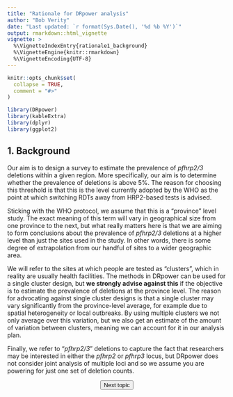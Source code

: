 ---
title: "Rationale for DRpower analysis"
author: "Bob Verity"
date: "Last updated: `r format(Sys.Date(), '%d %b %Y')`"
output: rmarkdown::html_vignette
vignette: >
  %\VignetteIndexEntry{rationale1_background}
  %\VignetteEngine{knitr::rmarkdown}
  %\VignetteEncoding{UTF-8}
---

```{r, include = FALSE}
knitr::opts_chunk$set(
  collapse = TRUE,
  comment = "#>"
)
```
```{r, echo=FALSE, message=FALSE, warning=FALSE}
library(DRpower)
library(kableExtra)
library(dplyr)
library(ggplot2)
```


## 1. Background

Our aim is to design a survey to estimate the prevalence of *pfhrp2/3* deletions within a given region. More specifically, our aim is to determine whether the prevalence of deletions is above 5%. The reason for choosing this threshold is that this is the level currently adopted by the WHO as the point at which switching RDTs away from HRP2-based tests is advised.

Sticking with the WHO protocol, we assume that this is a "province" level study. The exact meaning of this term will vary in geographical size from one province to the next, but what really matters here is that we are aiming to form conclusions about the prevalence of *pfhrp2/3* deletions at a higher level than just the sites used in the study. In other words, there is some degree of extrapolation from our handful of sites to a wider geographic area.

We will refer to the sites at which people are tested as "clusters", which in reality are usually health facilities. The methods in DRpower can be used for a single cluster design, but **we strongly advise against this** if the objective is to estimate the prevalence of deletions at the province level. The reason for advocating against single cluster designs is that a single cluster may vary significantly from the province-level average, for example due to spatial heterogeneity or local outbreaks. By using multiple clusters we not only average over this variation, but we also get an estimate of the amount of variation between clusters, meaning we can account for it in our analysis plan.

Finally, we refer to "*pfhrp2/3*" deletions to capture the fact that researchers may be interested in either the *pfhrp2* or *pfhrp3* locus, but DRpower does not consider joint analysis of multiple loci and so we assume you are powering for just one set of deletion counts.

<p align="center">
<button class="btn btn-primary" onclick="window.location.href='https://w3docs.com';"> Next topic </button>
</p>
